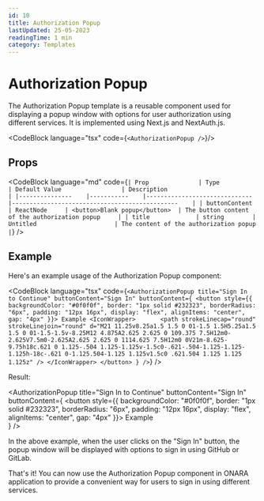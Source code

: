 ```yaml
---
id: 10
title: Authorization Popup
lastUpdated: 25-05-2023
readingTime: 1 min
category: Templates
---
```


# Authorization Popup

The Authorization Popup template is a reusable component used for displaying a popup window with options for user authorization using different services. It is implemented using Next.js and NextAuth.js.

<CodeBlock language="tsx" code={`<AuthorizationPopup />`}/>

<AuthorizationPopup />


## Props 

<CodeBlock language="md" code={`| Prop          	| Type      	| Default Value                	| Description                                   	|
|---------------	|-----------	|------------------------------	|-----------------------------------------------	|
| buttonContent 	| ReactNode 	| <button>Blank popup</button> 	| The button content of the authorization popup 	|
| title         	| string    	| Untitled                     	| The content of the authorization popup        	|`} />


## Example
Here's an example usage of the Authorization Popup component:

<CodeBlock language="tsx" code={`<AuthorizationPopup
    title="Sign In to Continue"
    buttonContent="Sign In"
    buttonContent={
        <button style={{
            backgroundColor: "#0f0f0f",
            border: "1px solid #232323",
            borderRadius: "6px",
            padding: "12px 16px",
           display: "flex",
           alignItems: "center",
           gap: "4px"
        }}>
            Example
            <IconWrapper>      
                <path strokeLinecap="round" strokeLinejoin="round" d="M21 11.25v8.25a1.5 1.5 0 01-1.5 1.5H5.25a1.5 1.5 0 01-1.5-1.5v-8.25M12 4.875A2.625 2.625 0 109.375 7.5H12m0-2.625V7.5m0-2.625A2.625 2.625 0 1114.625 7.5H12m0 0V21m-8.625-9.75h18c.621 0 1.125-.504 1.125-1.125v-1.5c0-.621-.504-1.125-1.125-1.125h-18c-.621 0-1.125.504-1.125 1.125v1.5c0 .621.504 1.125 1.125 1.125z" />
            </IconWrapper>
        </button>
    }
/>`} />

Result:

<AuthorizationPopup
    title="Sign In to Continue"
    buttonContent="Sign In"
    buttonContent={
        <button style={{
            backgroundColor: "#0f0f0f",
            border: "1px solid #232323",
            borderRadius: "6px",
            padding: "12px 16px",
            display: "flex",
            alignItems: "center",
            gap: "4px"
        }}>
            Example
            <IconWrapper>      
                <path strokeLinecap="round" strokeLinejoin="round" d="M21 11.25v8.25a1.5 1.5 0 01-1.5 1.5H5.25a1.5 1.5 0 01-1.5-1.5v-8.25M12 4.875A2.625 2.625 0 109.375 7.5H12m0-2.625V7.5m0-2.625A2.625 2.625 0 1114.625 7.5H12m0 0V21m-8.625-9.75h18c.621 0 1.125-.504 1.125-1.125v-1.5c0-.621-.504-1.125-1.125-1.125h-18c-.621 0-1.125.504-1.125 1.125v1.5c0 .621.504 1.125 1.125 1.125z" />
            </IconWrapper>
        </button>
    }
/>

In the above example, when the user clicks on the "Sign In" button, the popup window will be displayed with options to sign in using GitHub or GitLab.

That's it! You can now use the Authorization Popup component in ONARA application to provide a convenient way for users to sign in using different services.